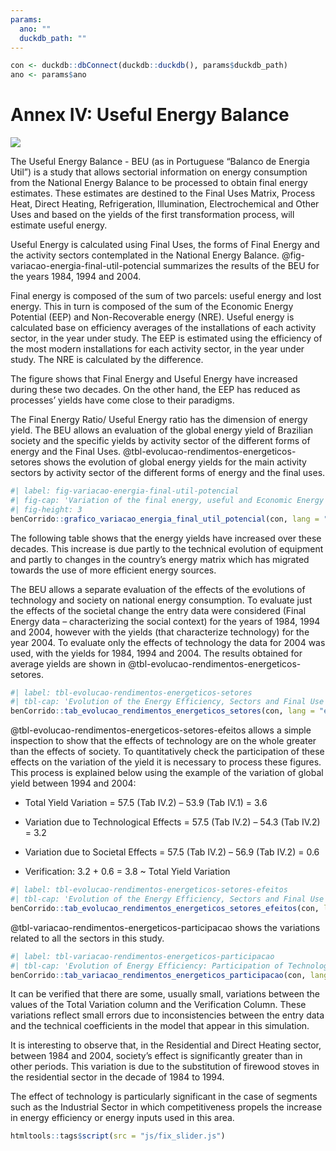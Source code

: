 ```yaml
---
params:
  ano: ""
  duckdb_path: ""
---
```


```r
con <- duckdb::dbConnect(duckdb::duckdb(), params$duckdb_path)
ano <- params$ano
```

# Annex IV: Useful Energy Balance {-}

![](../img/capas/imagem_cap_anexo.png)

The Useful Energy Balance - BEU (as in Portuguese “Balanco de Energia Util”) is a study that allows sectorial information on energy consumption from the National Energy Balance to be processed to obtain final energy estimates. These estimates are destined to the Final Uses Matrix, Process Heat, Direct Heating, Refrigeration, Illumination, Electrochemical and Other Uses and based on the yields of the first transformation process, will estimate useful energy.

Useful Energy is calculated using Final Uses, the forms of Final Energy and the activity sectors contemplated in the National Energy Balance. @fig-variacao-energia-final-util-potencial summarizes the results of the BEU for the years 1984, 1994 and 2004.

Final energy is composed of the sum of two parcels: useful energy and lost energy. This in turn is composed of the sum of the Economic Energy Potential (EEP) and Non-Recoverable energy (NRE). Useful energy is calculated base on efficiency averages of the installations of each activity sector, in the year under study. The EEP is estimated using the efficiency of the most modern installations for each activity sector, in the year under study. The NRE is calculated by the difference.

The figure shows that Final Energy and Useful Energy have increased during these two decades. On the other hand, the EEP has reduced as processes’ yields have come close to their paradigms.

The Final Energy Ratio/ Useful Energy ratio has the dimension of energy yield. The BEU allows an evaluation of the global energy yield of Brazilian society and the specific yields by activity sector of the different forms of energy and the Final Uses. @tbl-evolucao-rendimentos-energeticos-setores  shows the evolution of global energy yields for the main activity sectors by activity sector of the different forms of energy and the final uses.


```r
#| label: fig-variacao-energia-final-util-potencial
#| fig-cap: 'Variation of the final energy, useful and Economic Energy Potential evolution 1984 – 2004'
#| fig-height: 3
benCorrido::grafico_variacao_energia_final_util_potencial(con, lang = "en")
```

The following table shows that the energy yields have increased over these decades. This increase is due partly to the technical evolution of equipment and partly to changes in the country’s energy matrix which has migrated towards the use of more efficient energy sources.

The BEU allows a separate evaluation of the effects of the evolutions of technology and society on national energy consumption. To evaluate just the effects of the societal change the entry data were considered (Final Energy data – characterizing the social context) for the years of 1984, 1994 and 2004, however with the yields (that characterize technology) for the year 2004. To evaluate only the effects of technology the data for 2004 was used, with the yields for 1984, 1994 and 2004. The results obtained for average yields are shown in @tbl-evolucao-rendimentos-energeticos-setores.

```r
#| label: tbl-evolucao-rendimentos-energeticos-setores
#| tbl-cap: 'Evolution of the Energy Efficiency, Sectors and Final Use Brazil. Unit: %.'
benCorrido::tab_evolucao_rendimentos_energeticos_setores(con, lang = "en")
```

@tbl-evolucao-rendimentos-energeticos-setores-efeitos allows a simple inspection to show that the effects of technology are on the whole greater than the effects of society. To quantitatively check the participation of these effects on the variation of the yield it is necessary to process these figures. This process is explained below using the example of the variation of global yield between 1994 and 2004:

- Total Yield Variation = 57.5 (Tab IV.2) – 53.9 (Tab IV.1) = 3.6

- Variation due to Technological Effects = 57.5 (Tab IV.2) – 54.3 (Tab IV.2) = 3.2

- Variation due to Societal Effects = 57.5 (Tab IV.2) – 56.9 (Tab IV.2) = 0.6

- Verification: 3.2 + 0.6 = 3.8 ~ Total Yield Variation

```r
#| label: tbl-evolucao-rendimentos-energeticos-setores-efeitos
#| tbl-cap: 'Evolution of the Energy Efficiency, Sectors and Final Use Brazil. Unit: %.'
benCorrido::tab_evolucao_rendimentos_energeticos_setores_efeitos(con, lang = "en")
```

@tbl-variacao-rendimentos-energeticos-participacao shows the variations related to all the sectors in this study.

```r
#| label: tbl-variacao-rendimentos-energeticos-participacao
#| tbl-cap: 'Evolution of Energy Efficiency: Participation of Technology and Society Effects - Brazil. Unit: %.'
benCorrido::tab_variacao_rendimentos_energeticos_participacao(con, lang = "en")
```

It can be verified that there are some, usually small, variations between the values of the Total Variation column and the Verification Column. These variations reflect small errors due to inconsistencies between the entry data and the technical coefficients in the model that appear in this simulation.

It is interesting to observe that, in the Residential and Direct Heating sector, between 1984 and 2004, society’s effect is significantly greater than in other periods. This variation is due to the substitution of firewood stoves in the residential sector in the decade of 1984 to 1994.

The effect of technology is particularly significant in the case of segments such as the Industrial Sector in which competitiveness propels the increase in energy efficiency or energy inputs used in this area.

```r
htmltools::tags$script(src = "js/fix_slider.js")
```